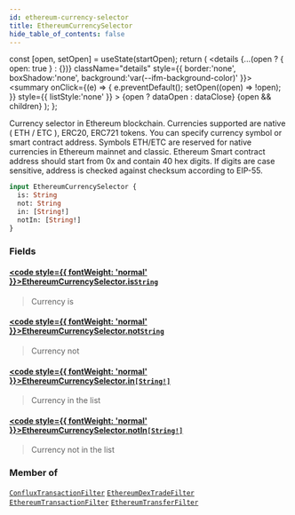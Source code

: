 ```yaml
---
id: ethereum-currency-selector
title: EthereumCurrencySelector
hide_table_of_contents: false
---
```







  const [open, setOpen] = useState(startOpen);
  return (
    <details {...(open ? { open: true } : {})} className="details" style={{ border:'none', boxShadow:'none', background:'var(--ifm-background-color)' }}>
      <summary
        onClick={(e) => {
          e.preventDefault();
          setOpen((open) => !open);
        }}
        style={{ listStyle:'none' }}
      >
      {open ? dataOpen : dataClose}
      </summary>
      {open && children}
    </details>
  );
};








Currency selector in Ethereum blockchain.
  Currencies supported are native ( ETH / ETC ), ERC20, ERC721 tokens.
  You can specify currency symbol or smart contract address. Symbols ETH/ETC are reserved for native currencies in Ethereum mainnet and classic.
  Ethereum Smart contract address should start from 0x and contain 40 hex digits.
  If digits are case sensitive, address is checked against checksum according to EIP-55.


```graphql
input EthereumCurrencySelector {
  is: String
  not: String
  in: [String!]
  notIn: [String!]
}
```




### Fields

#### [<code style={{ fontWeight: 'normal' }}>EthereumCurrencySelector.<b>is</b></code>](#)<Bullet />[`String`](/docs/graphql-reference/scalars/string) <Badge class="badge badge--secondary" text="scalar"/> 
> 
> 
> Currency is
> 

#### [<code style={{ fontWeight: 'normal' }}>EthereumCurrencySelector.<b>not</b></code>](#)<Bullet />[`String`](/docs/graphql-reference/scalars/string) <Badge class="badge badge--secondary" text="scalar"/> 
> 
> 
> Currency not
> 

#### [<code style={{ fontWeight: 'normal' }}>EthereumCurrencySelector.<b>in</b></code>](#)<Bullet />[`[String!]`](/docs/graphql-reference/scalars/string) <Badge class="badge badge--secondary" text="list"/> <Badge class="badge badge--secondary" text="scalar"/> 
> 
> 
> Currency in the list
> 

#### [<code style={{ fontWeight: 'normal' }}>EthereumCurrencySelector.<b>notIn</b></code>](#)<Bullet />[`[String!]`](/docs/graphql-reference/scalars/string) <Badge class="badge badge--secondary" text="list"/> <Badge class="badge badge--secondary" text="scalar"/> 
> 
> 
> Currency not in the list
> 



### Member of

[`ConfluxTransactionFilter`](/docs/graphql-reference/inputs/conflux-transaction-filter)  <Badge class="secondary" text="input"/><Bullet />[`EthereumDexTradeFilter`](/docs/graphql-reference/inputs/ethereum-dex-trade-filter)  <Badge class="secondary" text="input"/><Bullet />[`EthereumTransactionFilter`](/docs/graphql-reference/inputs/ethereum-transaction-filter)  <Badge class="secondary" text="input"/><Bullet />[`EthereumTransferFilter`](/docs/graphql-reference/inputs/ethereum-transfer-filter)  <Badge class="secondary" text="input"/>

